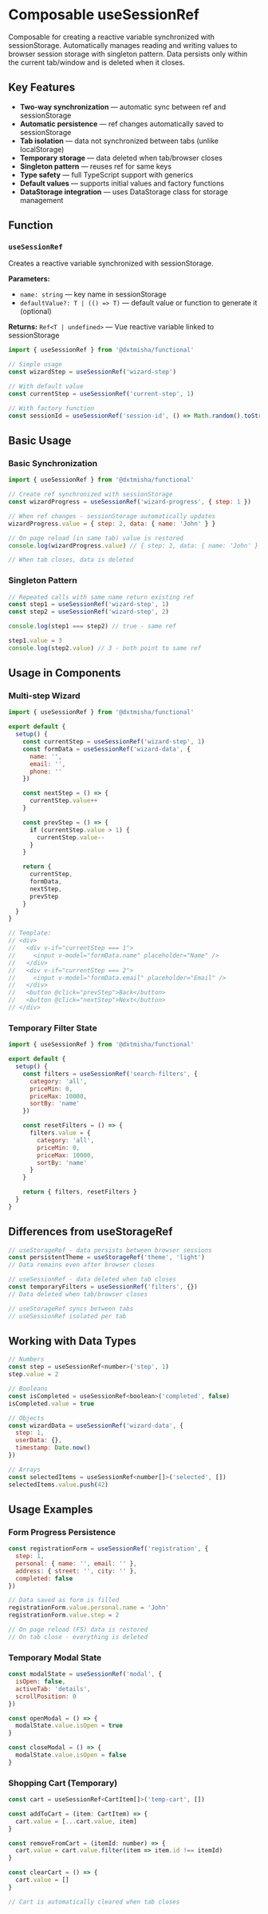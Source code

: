 
<Meta title='@dxtmisha/functional/en/Composables/useSessionRef'/>

# Composable useSessionRef

Composable for creating a reactive variable synchronized with sessionStorage. Automatically manages reading and writing values to browser session storage with singleton pattern. Data persists only within the current tab/window and is deleted when it closes.

## Key Features

- **Two-way synchronization** — automatic sync between ref and sessionStorage
- **Automatic persistence** — ref changes automatically saved to sessionStorage
- **Tab isolation** — data not synchronized between tabs (unlike localStorage)
- **Temporary storage** — data deleted when tab/browser closes
- **Singleton pattern** — reuses ref for same keys
- **Type safety** — full TypeScript support with generics
- **Default values** — supports initial values and factory functions
- **DataStorage integration** — uses DataStorage class for storage management

## Function

### `useSessionRef`

Creates a reactive variable synchronized with sessionStorage.

**Parameters:**
- `name: string` — key name in sessionStorage
- `defaultValue?: T | (() => T)` — default value or function to generate it (optional)

**Returns:** `Ref<T | undefined>` — Vue reactive variable linked to sessionStorage

```javascript
import { useSessionRef } from '@dxtmisha/functional'

// Simple usage
const wizardStep = useSessionRef('wizard-step')

// With default value
const currentStep = useSessionRef('current-step', 1)

// With factory function
const sessionId = useSessionRef('session-id', () => Math.random().toString(36))
```

## Basic Usage

### Basic Synchronization

```javascript
import { useSessionRef } from '@dxtmisha/functional'

// Create ref synchronized with sessionStorage
const wizardProgress = useSessionRef('wizard-progress', { step: 1 })

// When ref changes - sessionStorage automatically updates
wizardProgress.value = { step: 2, data: { name: 'John' } }

// On page reload (in same tab) value is restored
console.log(wizardProgress.value) // { step: 2, data: { name: 'John' } }

// When tab closes, data is deleted
```

### Singleton Pattern

```javascript
// Repeated calls with same name return existing ref
const step1 = useSessionRef('wizard-step', 1)
const step2 = useSessionRef('wizard-step', 2)

console.log(step1 === step2) // true - same ref

step1.value = 3
console.log(step2.value) // 3 - both point to same ref
```

## Usage in Components

### Multi-step Wizard

```javascript
import { useSessionRef } from '@dxtmisha/functional'

export default {
  setup() {
    const currentStep = useSessionRef('wizard-step', 1)
    const formData = useSessionRef('wizard-data', {
      name: '',
      email: '',
      phone: ''
    })

    const nextStep = () => {
      currentStep.value++
    }

    const prevStep = () => {
      if (currentStep.value > 1) {
        currentStep.value--
      }
    }

    return {
      currentStep,
      formData,
      nextStep,
      prevStep
    }
  }
}

// Template:
// <div>
//   <div v-if="currentStep === 1">
//     <input v-model="formData.name" placeholder="Name" />
//   </div>
//   <div v-if="currentStep === 2">
//     <input v-model="formData.email" placeholder="Email" />
//   </div>
//   <button @click="prevStep">Back</button>
//   <button @click="nextStep">Next</button>
// </div>
```

### Temporary Filter State

```javascript
import { useSessionRef } from '@dxtmisha/functional'

export default {
  setup() {
    const filters = useSessionRef('search-filters', {
      category: 'all',
      priceMin: 0,
      priceMax: 10000,
      sortBy: 'name'
    })

    const resetFilters = () => {
      filters.value = {
        category: 'all',
        priceMin: 0,
        priceMax: 10000,
        sortBy: 'name'
      }
    }

    return { filters, resetFilters }
  }
}
```

## Differences from useStorageRef

```javascript
// useStorageRef - data persists between browser sessions
const persistentTheme = useStorageRef('theme', 'light')
// Data remains even after browser closes

// useSessionRef - data deleted when tab closes
const temporaryFilters = useSessionRef('filters', {})
// Data deleted when tab/browser closes

// useStorageRef syncs between tabs
// useSessionRef isolated per tab
```

## Working with Data Types

```javascript
// Numbers
const step = useSessionRef<number>('step', 1)
step.value = 2

// Booleans
const isCompleted = useSessionRef<boolean>('completed', false)
isCompleted.value = true

// Objects
const wizardData = useSessionRef('wizard-data', {
  step: 1,
  userData: {},
  timestamp: Date.now()
})

// Arrays
const selectedItems = useSessionRef<number[]>('selected', [])
selectedItems.value.push(42)
```

## Usage Examples

### Form Progress Persistence

```javascript
const registrationForm = useSessionRef('registration', {
  step: 1,
  personal: { name: '', email: '' },
  address: { street: '', city: '' },
  completed: false
})

// Data saved as form is filled
registrationForm.value.personal.name = 'John'
registrationForm.value.step = 2

// On page reload (F5) data is restored
// On tab close - everything is deleted
```

### Temporary Modal State

```javascript
const modalState = useSessionRef('modal', {
  isOpen: false,
  activeTab: 'details',
  scrollPosition: 0
})

const openModal = () => {
  modalState.value.isOpen = true
}

const closeModal = () => {
  modalState.value.isOpen = false
}
```

### Shopping Cart (Temporary)

```javascript
const cart = useSessionRef<CartItem[]>('temp-cart', [])

const addToCart = (item: CartItem) => {
  cart.value = [...cart.value, item]
}

const removeFromCart = (itemId: number) => {
  cart.value = cart.value.filter(item => item.id !== itemId)
}

const clearCart = () => {
  cart.value = []
}

// Cart is automatically cleared when tab closes
```

